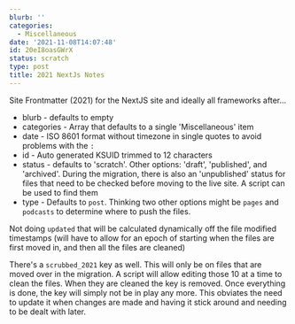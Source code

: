 ```yaml
---
blurb: ''
categories:
  - Miscellaneous
date: '2021-11-08T14:07:48'
id: 20eI8oasGWrX
status: scratch
type: post
title: 2021 NextJs Notes
---
```


Site Frontmatter (2021) for the NextJS site and ideally all frameworks after...


- blurb - defaults to empty 
- categories - Array that defaults to a single 'Miscellaneous' item
- date - ISO 8601 format without timezone in single quotes to avoid problems with the `:`
- id - Auto generated KSUID trimmed to 12 characters
- status - defaults to 'scratch'. Other options: 'draft', 'published', and 'archived'. During the migration, there is also an 'unpublished' status for files that need to be checked before moving to the live site. A script can be used to find them
- type - Defaults to `post`. Thinking two other options might be `pages` and `podcasts` to determine where to push the files. 

Not doing `updated` that will be calculated dynamically off the file modified timestamps (will have to allow for an epoch of starting when the files are first moved in, and then all the files are cleaned)

There's a `scrubbed_2021` key as well. This will only be on files that are moved over in the migration. A script will allow editing those 10 at a time to clean the files. When they are cleaned the key is removed. Once everything is done, the key will simply not be in play any more. This obviates the need to update it when changes are made and having it stick around and needing to be dealt with later. 



